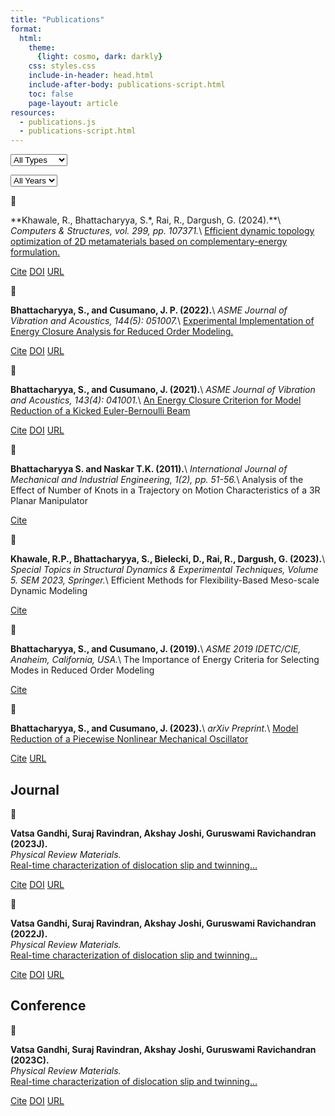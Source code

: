 ```yaml
---
title: "Publications"
format:
  html:
    theme:
      {light: cosmo, dark: darkly}
    css: styles.css
    include-in-header: head.html
    include-after-body: publications-script.html
    toc: false
    page-layout: article
resources:
  - publications.js
  - publications-script.html
---
```


::: pub-controls
<select id="pub-type"> <option value="">All Types</option> <option>Journal</option> <option>Conference</option> <option>Preprint</option> </select>

<select id="pub-year"> <option value="">All Years</option> <option>2023</option> <option>2022</option> </select>
:::

<!-- your publications table starts here … -->

:::: {.pub-item data-year="2024" data-type="Journal"}
[📄]{.pub-icon}

::: pub-content
\*\*Khawale, R., Bhattacharyya, S.\*, Rai, R., Dargush, G. (2024).\*\*\\ *Computers & Structures, vol. 299, pp. 107371.*\\ [Efficient dynamic topology optimization of 2D metamaterials based on complementary-energy formulation.](https://doi.org/10.1016/j.compstruc.2024.107371){target="_blank"}

[Cite](#){.btn .btn-primary} [DOI](https://doi.org/10.1016/j.compstruc.2024.107371){.btn .btn-outline target="_blank"} [URL](https://doi.org/10.1016/j.compstruc.2024.107371){.btn .btn-outline target="_blank"}
:::
::::

:::: {.pub-item data-year="2022" data-type="Journal"}
[📄]{.pub-icon}

::: pub-content
**Bhattacharyya, S., and Cusumano, J. P. (2022).**\\ *ASME Journal of Vibration and Acoustics, 144(5): 051007.*\\ [Experimental Implementation of Energy Closure Analysis for Reduced Order Modeling.](https://doi.org/10.1115/1.4053665){target="_blank"}

[Cite](#){.btn .btn-primary} [DOI](https://doi.org/10.1115/1.4053665){.btn .btn-outline target="_blank"} [URL](https://doi.org/10.1115/1.4053665){.btn .btn-outline target="_blank"}
:::
::::

:::: {.pub-item data-year="2021" data-type="Journal"}
[📄]{.pub-icon}

::: pub-content
**Bhattacharyya, S., and Cusumano, J. (2021).**\\ *ASME Journal of Vibration and Acoustics, 143(4): 041001.*\\ [An Energy Closure Criterion for Model Reduction of a Kicked Euler-Bernoulli Beam](https://doi.org/10.1115/1.4049883){target="_blank"}

[Cite](#){.btn .btn-primary} [DOI](https://doi.org/10.1115/1.4049883){.btn .btn-outline target="_blank"} [URL](https://doi.org/10.1115/1.4049883){.btn .btn-outline target="_blank"}
:::
::::

:::: {.pub-item data-year="2011" data-type="Journal"}
[📄]{.pub-icon}

::: pub-content
**Bhattacharyya S. and Naskar T.K. (2011).**\\ *International Journal of Mechanical and Industrial Engineering, 1(2), pp. 51-56.*\\ Analysis of the Effect of Number of Knots in a Trajectory on Motion Characteristics of a 3R Planar Manipulator

[Cite](#){.btn .btn-primary}
:::
::::

:::: {.pub-item data-year="2023" data-type="Conference"}
[📄]{.pub-icon}

::: pub-content
**Khawale, R.P., Bhattacharyya, S., Bielecki, D., Rai, R., Dargush, G. (2023).**\\ *Special Topics in Structural Dynamics & Experimental Techniques, Volume 5. SEM 2023, Springer.*\\ Efficient Methods for Flexibility-Based Meso-scale Dynamic Modeling

[Cite](#){.btn .btn-primary}
:::
::::

:::: {.pub-item data-year="2019" data-type="Conference"}
[📄]{.pub-icon}

::: pub-content
**Bhattacharyya, S., and Cusumano, J. (2019).**\\ *ASME 2019 IDETC/CIE, Anaheim, California, USA.*\\ The Importance of Energy Criteria for Selecting Modes in Reduced Order Modeling

[Cite](#){.btn .btn-primary}
:::
::::

:::: {.pub-item data-year="2023" data-type="Preprint"}
[📄]{.pub-icon}

::: pub-content
**Bhattacharyya, S., and Cusumano, J. (2023).**\\ *arXiv Preprint.*\\ [Model Reduction of a Piecewise Nonlinear Mechanical Oscillator](https://arxiv.org/abs/2311.17947){target="_blank"}

[Cite](#){.btn .btn-primary} [URL](https://arxiv.org/abs/2311.17947){.btn .btn-outline target="_blank"}
:::
::::

## Journal

:::: {.pub-item data-year="2023" data-type="Journal"}
[📄]{.pub-icon}

::: pub-content
**Vatsa Gandhi, Suraj Ravindran, Akshay Joshi, Guruswami Ravichandran (2023J).**\
*Physical Review Materials.*\
[Real-time characterization of dislocation slip and twinning…](https://doi.org/...){target="_blank"}

[Cite](#){.btn .btn-primary} [DOI](https://doi.org/...){.btn .btn-outline target="_blank"} [URL](https://example.com){.btn .btn-outline target="_blank"}
:::
::::

:::: {.pub-item data-year="2022" data-type="Journal"}
[📄]{.pub-icon}

::: pub-content
**Vatsa Gandhi, Suraj Ravindran, Akshay Joshi, Guruswami Ravichandran (2022J).**\
*Physical Review Materials.*\
[Real-time characterization of dislocation slip and twinning…](https://doi.org/...){target="_blank"}

[Cite](#){.btn .btn-primary} [DOI](https://doi.org/...){.btn .btn-outline target="_blank"} [URL](https://example.com){.btn .btn-outline target="_blank"}
:::
::::

## Conference

:::: {.pub-item data-year="2023" data-type="Conference"}
[📄]{.pub-icon}

::: pub-content
**Vatsa Gandhi, Suraj Ravindran, Akshay Joshi, Guruswami Ravichandran (2023C).**\
*Physical Review Materials.*\
[Real-time characterization of dislocation slip and twinning…](https://doi.org/...){target="_blank"}

[Cite](#){.btn .btn-primary} [DOI](https://doi.org/...){.btn .btn-outline target="_blank"} [URL](https://example.com){.btn .btn-outline target="_blank"}
:::
::::